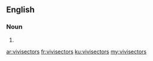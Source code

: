 ==English==

===Noun===
{{head|en|noun plural form}}

# {{plural of|vivisector|lang=en}}

[[ar:vivisectors]]
[[fr:vivisectors]]
[[ku:vivisectors]]
[[my:vivisectors]]
